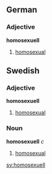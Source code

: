 ==German==
===Adjective===
'''homosexuell'''

#[[homosexual]]

==Swedish==
===Adjective===
'''homosexuell'''
#[[homosexual]]

===Noun===
'''homosexuell''' ''c''
#[[homosexual]]

[[sv:homosexuell]]